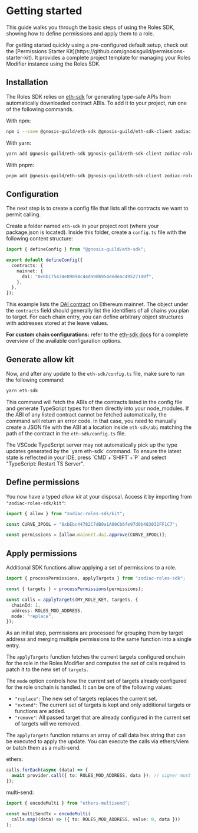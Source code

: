 
# Getting started

This guide walks you through the basic steps of using the Roles SDK, showing how to define permissions and apply them to a role.

<Callout type="info">
  For getting started quickly using a pre-configured default setup, check out
  the [Permissions Starter
  Kit](https://github.com/gnosisguild/permissions-starter-kit). It provides a
  complete project template for managing your Roles Modifier instance using the
  Roles SDK.
</Callout>

## Installation

The Roles SDK relies on [eth-sdk](https://github.com/gnosisguild/eth-sdk) for generating type-safe APIs from automatically downloaded contract ABIs.
To add it to your project, run one of the following commands.

With npm:

```bash
npm i --save @gnosis-guild/eth-sdk @gnosis-guild/eth-sdk-client zodiac-roles-sdk
```

With yarn:

```bash
yarn add @gnosis-guild/eth-sdk @gnosis-guild/eth-sdk-client zodiac-roles-sdk
```

With pnpm:

```bash
pnpm add @gnosis-guild/eth-sdk @gnosis-guild/eth-sdk-client zodiac-roles-sdk
```

## Configuration

The next step is to create a config file that lists all the contracts we want to permit calling.

Create a folder named `eth-sdk` in your project root (where your package.json is located).
Inside this folder, create a `config.ts` file with the following content structure:

```typescript
import { defineConfig } from "@gnosis-guild/eth-sdk";

export default defineConfig({
  contracts: {
    mainnet: {
      dai: "0x6b175474e89094c44da98b954eedeac495271d0f",
    },
  },
});
```

This example lists the [DAI contract](https://etherscan.io/address/0x6b175474e89094c44da98b954eedeac495271d0f) on Ethereum mainnet.
The object under the `contracts` field should generally list the identifiers of all chains you plan to target.
For each chain entry, you can define arbitrary object structures with addresses stored at the leave values.

**For custom chain configurations:** refer to the [eth-sdk docs](https://github.com/gnosisguild/eth-sdk#configuration) for a complete overview of the available configuration options.

## Generate allow kit

Now, and after any update to the `eth-sdk/config.ts` file, make sure to run the following command:

```bash
yarn eth-sdk
```

This command will fetch the ABIs of the contracts listed in the config file and generate TypeScript types for them directly into your node_modules.
If the ABI of any listed contract cannot be fetched automatically, the command will return an error code.
In that case, you need to manually create a JSON file with the ABI at a location inside `eth-sdk/abi` matching the path of the contract in the `eth-sdk/config.ts` file.

<Callout type="info">
  The VSCode TypeScript server may not automatically pick up the type updates
  generated by the `yarn eth-sdk` command. To ensure the latest state is
  reflected in your IDE, press `CMD`+`SHIFT`+`P` and select "TypeScript: Restart
  TS Server".
</Callout>

## Define permissions

You now have a typed _allow kit_ at your disposal.
Access it by importing from `"zodiac-roles-sdk/kit"`:

```typescript
import { allow } from "zodiac-roles-sdk/kit";

const CURVE_3POOL = "0xbEbc44782C7dB0a1A60Cb6fe97d0b483032FF1C7";

const permissions = [allow.mainnet.dai.approve(CURVE_3POOL)];
```

## Apply permissions

Additional SDK functions allow applying a set of permissions to a role.

```typescript
import { processPermissions, applyTargets } from "zodiac-roles-sdk";

const { targets } = processPermissions(permissions);

const calls = applyTargets(MY_ROLE_KEY, targets, {
  chainId: 1,
  address: ROLES_MOD_ADDRESS,
  mode: "replace",
});
```

As an initial step, permissions are processed for grouping them by target address and merging multiple permissions to the same function into a single entry.

The `applyTargets` function fetches the current targets configured onchain for the role in the Roles Modifier and computes the set of calls required to patch it to the new set of `targets`.

The `mode` option controls how the current set of targets already configured for the role onchain is handled. It can be one of the following values:

- `"replace"`: The new set of targets replaces the current set.
- `"extend"`: The current set of targets is kept and only additional targets or functions are added.
- `"remove"`: All passed target that are already configured in the current set of targets will we removed.

The `applyTargets` function returns an array of call data hex string that can be executed to apply the update.
You can execute the calls via ethers/viem or batch them as a multi-send.

ethers:

```typescript
calls.forEach(async (data) => {
  await provider.call({ to: ROLES_MOD_ADDRESS, data }); // signer must be the `owner` of the roles mod
});
```

multi-send:

```typescript
import { encodeMulti } from "ethers-multisend";

const multiSendTx = encodeMulti(
  calls.map((data) => ({ to: ROLES_MOD_ADDRESS, value: 0, data }))
);
```
